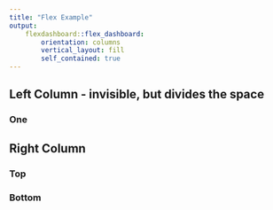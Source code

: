 ```yaml
---
title: "Flex Example"
output:
    flexdashboard::flex_dashboard:
        orientation: columns
        vertical_layout: fill
        self_contained: true
---
```



## Left Column - invisible, but divides the space

### One

## Right Column

### Top

### Bottom